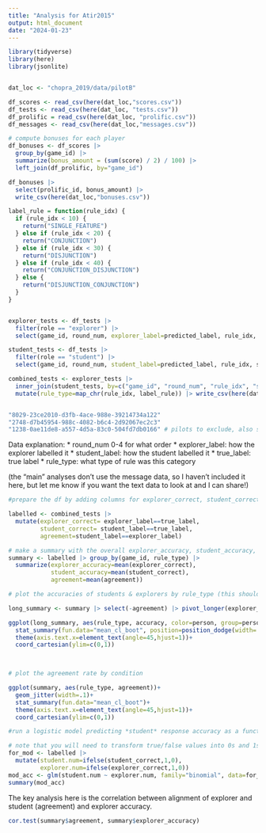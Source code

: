 ```yaml
---
title: "Analysis for Atir2015"
output: html_document
date: "2024-01-23"
---
```


```r
library(tidyverse)
library(here)
library(jsonlite)


dat_loc <- "chopra_2019/data/pilotB"

df_scores <- read_csv(here(dat_loc,"scores.csv"))
df_tests <- read_csv(here(dat_loc, "tests.csv"))
df_prolific = read_csv(here(dat_loc, "prolific.csv"))
df_messages <- read_csv(here(dat_loc,"messages.csv"))

# compute bonuses for each player
df_bonuses <- df_scores |>
  group_by(game_id) |> 
  summarize(bonus_amount = (sum(score) / 2) / 100) |>
  left_join(df_prolific, by="game_id")

df_bonuses |>
  select(prolific_id, bonus_amount) |>
  write_csv(here(dat_loc,"bonuses.csv"))

label_rule = function(rule_idx) {
  if (rule_idx < 10) {
    return("SINGLE_FEATURE")
  } else if (rule_idx < 20) {
    return("CONJUNCTION")
  } else if (rule_idx < 30) {
    return("DISJUNCTION")
  } else if (rule_idx < 40) {
    return("CONJUNCTION_DISJUNCTION")
  } else {
    return("DISJUNCTION_CONJUNCTION")
  }
}


explorer_tests <- df_tests |>
  filter(role == "explorer") |>
  select(game_id, round_num, explorer_label=predicted_label, rule_idx, stim_num, true_label)

student_tests <- df_tests |>
  filter(role == "student") |>
  select(game_id, round_num, student_label=predicted_label, rule_idx, stim_num)

combined_tests <- explorer_tests |>
  inner_join(student_tests, by=c("game_id", "round_num", "rule_idx", "stim_num")) |> 
  mutate(rule_type=map_chr(rule_idx, label_rule)) |> write_csv(here(dat_loc, "pilot_data.csv"))


"8029-23ce2010-d3fb-4ace-988e-39214734a122"
"2748-d7b45954-988c-4082-b6c4-2d92067ec2c3"
"1238-0ae11de8-a557-4d5a-83c0-504fd7db0166" # pilots to exclude, also see if there's a by date filter somewhere!

```

Data explanation:
* round_num 0-4 for what order
* explorer_label: how the explorer labelled it
* student_label: how the student labelled it
* true_label: true label
* rule_type: what type of rule was this category

(the "main" analyses don't use the message data, so I haven't included it here, but let me know if you want the text data to look at and I can share!)

```r
#prepare the df by adding columns for explorer_correct, student_correct, and agreement (between student and explorer)

labelled <- combined_tests |> 
  mutate(explorer_correct= explorer_label==true_label,
         student_correct= student_label==true_label,
         agreement=student_label==explorer_label)

# make a summary with the overall explorer_accuracy, student_accuracy, and agreement per game & rule_type
summary <- labelled |> group_by(game_id, rule_type) |> 
  summarize(explorer_accuracy=mean(explorer_correct),
            student_accuracy=mean(student_correct),
            agreement=mean(agreement))
```

```r
# plot the accuracies of students & explorers by rule_type (this should present the same data as in Fig 2)

long_summary <- summary |> select(-agreement) |> pivot_longer(explorer_accuracy:student_accuracy, names_to="person", values_to="accuracy")

ggplot(long_summary, aes(rule_type, accuracy, color=person, group=person))+geom_point(position=position_jitterdodge(jitter.width=.1,dodge.width=.5))+
  stat_summary(fun.data="mean_cl_boot", position=position_dodge(width=.5))+
  theme(axis.text.x=element_text(angle=45,hjust=1))+
  coord_cartesian(ylim=c(0,1))
  


# plot the agreement rate by condition

ggplot(summary, aes(rule_type, agreement))+
  geom_jitter(width=.1)+
  stat_summary(fun.data="mean_cl_boot")+
  theme(axis.text.x=element_text(angle=45,hjust=1))+
  coord_cartesian(ylim=c(0,1))

```

```r
#run a logistic model predicting *student* response accuracy as a function of *explorer* accuracy

# note that you will need to transform true/false values into 0s and 1s first
for_mod <- labelled |> 
  mutate(student.num=ifelse(student_correct,1,0),
         explorer.num=ifelse(explorer_correct,1,0))
mod_acc <- glm(student.num ~ explorer.num, family="binomial", data=for_mod)
summary(mod_acc)
```
The key analysis here is the correlation between alignment of explorer and student (agreement) and explorer accuracy. 

```r

cor.test(summary$agreement, summary$explorer_accuracy)

```

